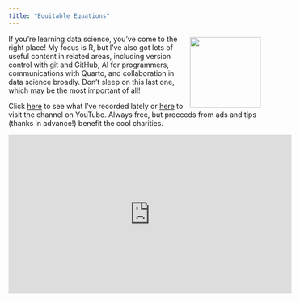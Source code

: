 ```yaml
---
title: "Equitable Equations"
---
```


![](assets/logo_transparent.png){style="float: right; margin: 5px;" width=140}

If you're learning data science, you've come to the right place! My focus is R, but I've also got lots of useful content in related areas, including version control with git and GitHub, AI for programmers, communications with Quarto, and collaboration in data science broadly. Don't sleep on this last one, which may be the most important of all!

Click [here](posts.qmd) to see what I've recorded lately or [here](https://www.youtube.com/@EquitableEquations) to visit the channel on YouTube. Always free, but proceeds from ads and tips (thanks in advance!) benefit the cool charities. 

<iframe width="560" height="315" src="https://www.youtube.com/embed/MuETD4Irwa4?si=58Fd27v6bD0DgF5l" title="YouTube video player" frameborder="0" allow="accelerometer; autoplay; clipboard-write; encrypted-media; gyroscope; picture-in-picture; web-share" referrerpolicy="strict-origin-when-cross-origin" allowfullscreen></iframe>

